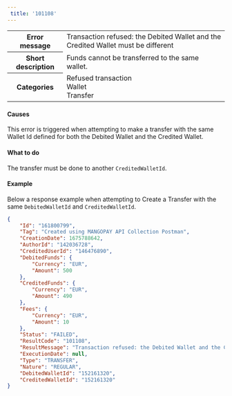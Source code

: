 ```yaml
---  
 title: '101108'  
---  
```

  
<table>
    <tbody>
        <tr>
            <th><strong>Error message</strong></th>
            <td>Transaction refused: the Debited Wallet and the Credited Wallet must be different</td>
        </tr>
        <tr>
            <th><strong>Short description</strong></th>
            <td>Funds cannot be transferred to the same wallet. </td>
        </tr>
        <tr>
            <th><strong>Categories</strong></th>
            <td>  
<div class="label">Refused transaction</div>  
<div class="label">Wallet</div>  
<div class="label">Transfer</div>
</td>
        </tr>
    </tbody>
</table>  

#### Causes  

This error is triggered when attempting to make a transfer with the same Wallet Id defined for both the Debited Wallet and the Credited Wallet.  

#### What to do  

The transfer must be done to another `CreditedWalletId`.  

#### Example  

Below a response example when attempting to Create a Transfer with the same `DebitedWalletId` and `CreditedWalletId`.  
```json Response example
{
    "Id": "161800799",
    "Tag": "Created using MANGOPAY API Collection Postman",
    "CreationDate": 1675788642,
    "AuthorId": "142036728",
    "CreditedUserId": "146476890",
    "DebitedFunds": {
        "Currency": "EUR",
        "Amount": 500
    },
    "CreditedFunds": {
        "Currency": "EUR",
        "Amount": 490
    },
    "Fees": {
        "Currency": "EUR",
        "Amount": 10
    },
    "Status": "FAILED",
    "ResultCode": "101108",
    "ResultMessage": "Transaction refused: the Debited Wallet and the Credited Wallet must be different",
    "ExecutionDate": null,
    "Type": "TRANSFER",
    "Nature": "REGULAR",
    "DebitedWalletId": "152161320",
    "CreditedWalletId": "152161320"
}
```